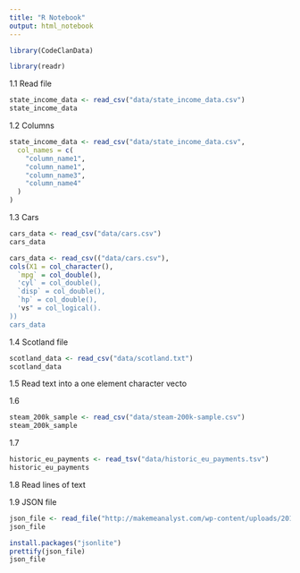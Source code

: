 ```yaml
---
title: "R Notebook"
output: html_notebook
---
```


```r
library(CodeClanData)
```
```r
library(readr)
```

1.1 Read file
```r
state_income_data <- read_csv("data/state_income_data.csv")
state_income_data
```

1.2 Columns

```r
state_income_data <- read_csv("data/state_income_data.csv",
  col_names = c(
    "column_name1",
    "column_name1",
    "column_name3",
    "column_name4"
  )
)
```

1.3 Cars
```r
cars_data <- read_csv("data/cars.csv")
cars_data 
```

```r
cars_data <- read_csv(("data/cars.csv"),
cols(X1 = col_character(),
  `mpg` = col_double(),
  'cyl` = col_double(),
  `disp` = col_double(),
  `hp` = col_double(),
  'vs" = col_logical().
))
cars_data
```

1.4 Scotland file
```r
scotland_data <- read_csv("data/scotland.txt")
scotland_data
```

1.5 Read text into a one element character vecto


1.6
```r
steam_200k_sample <- read_csv("data/steam-200k-sample.csv")
steam_200k_sample
```

1.7 
```r
historic_eu_payments <- read_tsv("data/historic_eu_payments.tsv")
historic_eu_payments
```

1.8 Read lines of text 


1.9 JSON file
```r
json_file <- read_file("http://makemeanalyst.com/wp-content/uploads/2017/06/sample_json.txt")
json_file
```

```r
install.packages("jsonlite")
prettify(json_file)
json_file
```





